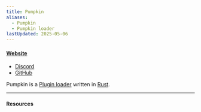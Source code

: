 ```yaml
---
title: Pumpkin
aliases:
  - Pumpkin
  - Pumpkin loader
lastUpdated: 2025-05-06
---
```



#### [Website](https://pumpkinmc.org/)
- [Discord](https://discord.gg/cAcDeYnAJc)
- [GitHub](https://github.com/Pumpkin-MC/Pumpkin)

Pumpkin is a [Plugin loader](/pluginloader) written in [Rust](https://www.rust-lang.org).

---

#### Resources

<Yb src="https://www.youtube.com/embed/meup98Okxwk" />